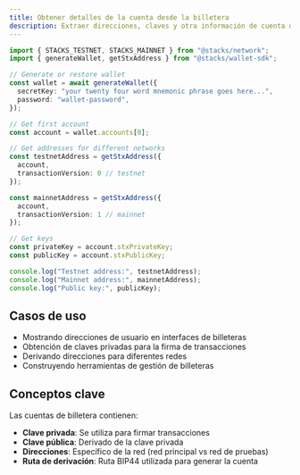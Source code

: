 ```yaml
---
title: Obtener detalles de la cuenta desde la billetera
description: Extraer direcciones, claves y otra información de cuenta de una instancia de billetera
---
```

```typescript
import { STACKS_TESTNET, STACKS_MAINNET } from "@stacks/network";
import { generateWallet, getStxAddress } from "@stacks/wallet-sdk";

// Generate or restore wallet
const wallet = await generateWallet({
  secretKey: "your twenty four word mnemonic phrase goes here...",
  password: "wallet-password",
});

// Get first account
const account = wallet.accounts[0];

// Get addresses for different networks
const testnetAddress = getStxAddress({ 
  account, 
  transactionVersion: 0 // testnet
});

const mainnetAddress = getStxAddress({ 
  account, 
  transactionVersion: 1 // mainnet
});

// Get keys
const privateKey = account.stxPrivateKey;
const publicKey = account.stxPublicKey;

console.log("Testnet address:", testnetAddress);
console.log("Mainnet address:", mainnetAddress);
console.log("Public key:", publicKey);
```

## Casos de uso

* Mostrando direcciones de usuario en interfaces de billeteras
* Obtención de claves privadas para la firma de transacciones
* Derivando direcciones para diferentes redes
* Construyendo herramientas de gestión de billeteras

## Conceptos clave

Las cuentas de billetera contienen:

* **Clave privada**: Se utiliza para firmar transacciones
* **Clave pública**: Derivado de la clave privada
* **Direcciones**: Específico de la red (red principal vs red de pruebas)
* **Ruta de derivación**: Ruta BIP44 utilizada para generar la cuenta
